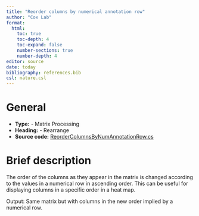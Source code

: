```yaml
---
title: "Reorder columns by numerical annotation row"
author: "Cox Lab"
format: 
  html:
    toc: true
    toc-depth: 4
    toc-expand: false
    number-sections: true
    number-depth: 4
editor: source
date: today
bibliography: references.bib
csl: nature.csl
---
```


# General

  * **Type:** - Matrix Processing
  * **Heading:** - Rearrange
  * **Source code:** [ReorderColumnsByNumAnnotationRow.cs](https://github.com/JurgenCox/perseus-plugins/blob/master/PerseusPluginLib/Rearrange/ReorderColumnsByNumAnnotationRow.cs)

# Brief description

The order of the columns as they appear in the matrix is changed according to the values in a numerical row in ascending order. This can be useful for displaying columns in a specific order in a heat map.

Output: Same matrix but with columns in the new order implied by a numerical row.


<!-- This comment and the line above it must be preserved when editing this file!
The recommended sections are these, but they may be changed on a case by case basis.
===== Detailed description =====
===== Parameters =====
===== Theoretical background =====
===== Examples =====
Make changes only below this line! -->
